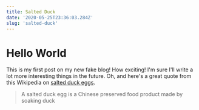 ```yaml
---
title: Salted Duck
date: '2020-05-25T23:36:03.284Z'
slug: 'salted-duck'
---
```


# Hello World

This is my first post on my new fake blog! How exciting!
I'm sure I'll write a lot more interesting things in the future.
Oh, and here's a great quote from this Wikipedia on
[salted duck eggs](http://en.wikipedia.org/wiki/Salted_duck_egg).

> A salted duck egg is a Chinese preserved food product made by soaking duck
